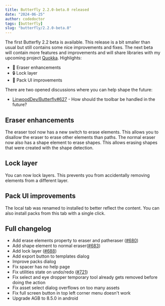 ```yaml
---
title: Butterfly 2.2.0-beta.0 released
date: "2024-06-25"
author: codedoctor
tags: [butterfly]
slug: "butterfly/2.2.0-beta.0"
---
```


The first Butterfly 2.2 beta is available. This release is a bit smaller than usual but still contains some nice improvements and fixes. The next beta will contain more features and improvements and will share libraries with my upcoming project [Quokka](https://github.com/LinwoodDev/Quokka).
Highlights:

- 🧽 Eraser enhancements
- 🔒 Lock layer
- 📁 Pack UI improvements

There are two opened discussions where you can help shape the future:

- [LinwoodDev/Butterfly#627](https://github.com/LinwoodDev/Butterfly/discussions/627) - How should the toolbar be handled in the future?

## Eraser enhancements

The eraser tool now has a new switch to erase elements. This allows you to disallow the eraser to erase other elements than paths. The normal eraser now also has a shape element to erase shapes. This allows erasing shapes that were created with the shape detection.

## Lock layer

You can now lock layers. This prevents you from accidentally removing elements from a different layer.

## Pack UI improvements

The local tab was renamed to installed to better reflect the content. You can also install packs from this tab with a single click.

## Full changelog

* Add erase elements property to eraser and patheraser ([#680](https://github.com/LinwoodDev/Butterfly/issues/680))
* Add shape element to normal eraser([#683](https://github.com/LinwoodDev/Butterfly/issues/683))
* Add lock layer ([#688](https://github.com/LinwoodDev/Butterfly/issues/688))
* Add export button to templates dialog
* Improve packs dialog
* Fix spacer has no help page
* Fix utilities state on undo/redo ([#721](https://github.com/LinwoodDev/Butterfly/issues/721))
* Fix select and eye dropper temporary tool already gets removed before doing the action
* Fix asset select dialog overflows on too many assets
* Fix full screen button in top left corner menu doesn't work
* Upgrade AGB to 8.5.0 in android
